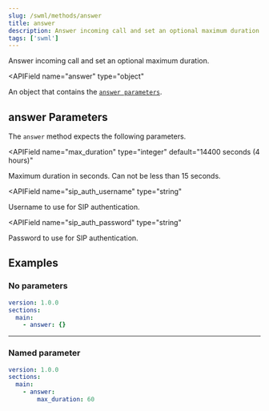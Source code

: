 ```yaml
---
slug: /swml/methods/answer
title: answer
description: Answer incoming call and set an optional maximum duration.
tags: ['swml']
---
```



Answer incoming call and set an optional maximum duration.

<APIField
  name="answer"
  type="object"
>
  An object that contains the [`answer parameters`](#answer-parameters).
</APIField>


## **answer Parameters**

The `answer` method expects the following parameters.

<APIField
  name="max_duration"
  type="integer"
  default="14400 seconds (4 hours)"
>
  Maximum duration in seconds. Can not be less than 15 seconds.
</APIField>

<APIField
  name="sip_auth_username"
  type="string"
>
  Username to use for SIP authentication.
</APIField>

<APIField
  name="sip_auth_password"
  type="string"
>
  Password to use for SIP authentication.
</APIField>


## **Examples**

### No parameters

```yaml andJson
version: 1.0.0
sections:
  main:
    - answer: {}
```

---

### Named parameter

```yaml andJson
version: 1.0.0
sections:
  main:
    - answer:
        max_duration: 60
```
